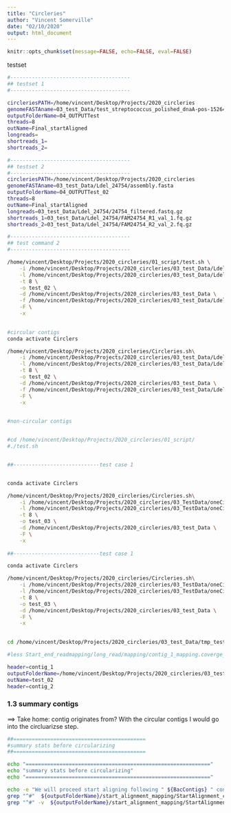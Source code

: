 ```yaml
---
title: "Circleries"
author: "Vincent Somerville"
date: "02/10/2020"
output: html_document
---
```


```r
knitr::opts_chunk$set(message=FALSE, echo=FALSE, eval=FALSE)
```





testset

```bash
#---------------------------------------
## testset 1
#---------------------------------------

circleriesPATH=/home/vincent/Desktop/Projects/2020_circleries
genomeFASTAname=03_test_Data/test_streptococcus_polished_dnaA-pos-1526474_nonOVERLAPING.fasta
outputFolderName=04_OUTPUTTest
threads=8
outName=Final_startAligned
longreads=
shortreads_1=
shortreads_2=

#---------------------------------------
## testset 2
#---------------------------------------
circleriesPATH=/home/vincent/Desktop/Projects/2020_circleries
genomeFASTAname=03_test_Data/Ldel_24754/assembly.fasta
outputFolderName=04_OUTPUTTest_02
threads=8
outName=Final_startAligned
longreads=03_test_Data/Ldel_24754/24754_filtered.fastq.gz
shortreads_1=03_test_Data/Ldel_24754/FAM24754_R1_val_1.fq.gz
shortreads_2=03_test_Data/Ldel_24754/FAM24754_R2_val_2.fq.gz
```


```bash
#---------------------------------------
## test command 2
#---------------------------------------

/home/vincent/Desktop/Projects/2020_circleries/01_script/test.sh \
    -i /home/vincent/Desktop/Projects/2020_circleries/03_test_Data/Ldel_24754/assembly.fasta \
    -l /home/vincent/Desktop/Projects/2020_circleries/03_test_Data/Ldel_24754/24754_filtered.fastq.gz \
    -t 8 \
    -o test_02 \
    -d /home/vincent/Desktop/Projects/2020_circleries/03_test_Data \
    -f /home/vincent/Desktop/Projects/2020_circleries/03_test_Data/Ldel_24754/FAM24754_R1_val_1.fq.gz \
    -F \
    -x
    

#circular contigs
conda activate Circlers

/home/vincent/Desktop/Projects/2020_circleries/Circleries.sh\
    -i /home/vincent/Desktop/Projects/2020_circleries/03_test_Data/Ldel_24754/assembly.fasta \
    -l /home/vincent/Desktop/Projects/2020_circleries/03_test_Data/Ldel_24754/24754_filtered.fastq.gz \
    -t 8 \
    -o test_02 \
    -d /home/vincent/Desktop/Projects/2020_circleries/03_test_Data \
    -f /home/vincent/Desktop/Projects/2020_circleries/03_test_Data/Ldel_24754/FAM24754_R1_val_1.fq.gz \
    -F \
    -x
    

#non-circular contigs


#cd /home/vincent/Desktop/Projects/2020_circleries/01_script/
#./test.sh


##----------------------------test case 1


conda activate Circlers

/home/vincent/Desktop/Projects/2020_circleries/Circleries.sh\
    -i /home/vincent/Desktop/Projects/2020_circleries/03_TestData/oneCircularContigs_SRR3880379.fasta \
    -l /home/vincent/Desktop/Projects/2020_circleries/03_TestData/oneCircularContigs_SRR3880379.fq.gz \
    -t 8 \
    -o test_03 \
    -d /home/vincent/Desktop/Projects/2020_circleries/03_test_Data \
    -F \
    -x
    
##----------------------------test case 1

conda activate Circlers

/home/vincent/Desktop/Projects/2020_circleries/Circleries.sh\
    -i /home/vincent/Desktop/Projects/2020_circleries/03_TestData/oneCircular_eigthNonCircular_SRR15376163.fasta \
    -l /home/vincent/Desktop/Projects/2020_circleries/03_TestData/oneCircular_eigthNonCircular_SRR15376163.fq.gz \
    -t 8 \
    -o test_03 \
    -d /home/vincent/Desktop/Projects/2020_circleries/03_test_Data \
    -F \
    -x
    


```


```bash
cd /home/vincent/Desktop/Projects/2020_circleries/03_test_Data/tmp_test_02/

#less Start_end_readmapping/long_read/mapping/contig_1_mapping.coverge_all

header=contig_1
outputFolderName=/home/vincent/Desktop/Projects/2020_circleries/03_test_Data
outName=test_02
header=contig_2


```



### 1.3 summary contigs

 ==> Take home: contig originates from?
 With the circular contigs I would go into the circluarizse step. 

```bash
##===========================================
#summary stats before circularizing
##===========================================

echo "============================================================"
echo "summary stats before circularizing"
echo "============================================================"

echo -e "We will proceed start aligning following " ${BacContigs} " contigss..."
grep "^#"  ${outputFolderName}/start_alignment_mapping/StartAlignment_contigs.minimap 
grep "^#" -v  ${outputFolderName}/start_alignment_mapping/StartAlignment_contigs.minimap |awk -F "\t" '{OFS="\t"}{if($2=="bacterial_contig")print $0}'

```





